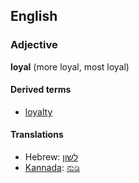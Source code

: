 ==English==
===Adjective===
'''loyal''' (more loyal, most loyal)

====Derived terms====
*[[loyalty]]

====Translations====
*Hebrew: [[לשון]]
*[[Kannada]]: [[ನುಡಿ]]